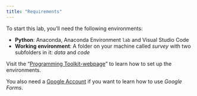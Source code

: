 ```yaml
---
title: "Requirements"
---
```


To start this lab, you'll need the following environments:

- **Python**: Anaconda, Anaconda Environment `lab` and Visual Studio Code
- **Working environment**: A folder on your machine called *survey* with two subfolders in it: *data* and *code* 


:::{.callout-important}
Visit the "[Programming Toolkit-webpage](https://kirenz.github.io/lab-toolkit/)" to learn how to set up the environments.
:::

You also need a [Google Account](https://www.google.com/intl/de/account/about/) if you want to learn how to use *Google Forms*.

